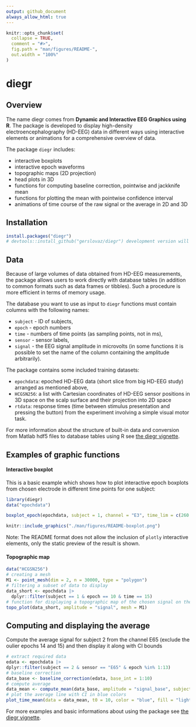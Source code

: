 ```yaml
---
output: github_document
always_allow_html: true
---
```


<!-- README.md is generated from README.Rmd. Please edit that file -->

```r
knitr::opts_chunk$set(
  collapse = TRUE,
  comment = "#>",
  fig.path = "man/figures/README-",
  out.width = "100%"
)
```

# diegr

<!-- badges: start -->

<!-- badges: end -->

## Overview

The name diegr comes from **Dynamic and Interactive EEG Graphics using R**. The package is developed to display high-density electroencephalography (HD-EEG) data in different ways using interactive elements or animations for a comprehensive overview of data.

The package `diegr` includes:

-   interactive boxplots
-   interactive epoch waveforms
-   topographic maps (2D projection)
-   head plots in 3D
-   functions for computing baseline correction, pointwise and jackknife mean
-   functions for plotting the mean with pointwise confidence interval
-   animations of time course of the raw signal or the average in 2D and 3D

## Installation

``` r
install.packages("diegr")
# devtools::install_github("gerslovaz/diegr") development version will be available later
```

## Data

Because of large volumes of data obtained from HD-EEG measurements, the package allows users to work directly with database tables (in addition to common formats such as data frames or tibbles). Such a procedure is more efficient in terms of memory usage.

The database you want to use as input to `diegr` functions must contain columns with the following names:

-   `subject` - ID of subjects,
-   `epoch` - epoch numbers
-   `time` - numbers of time points (as sampling points, not in ms),
-   `sensor` - sensor labels,
-   `signal` - the EEG signal amplitude in microvolts (in some functions it is possible to set the name of the column containing the amplitude arbitrarily).

The package contains some included training datasets:

-   `epochdata`: epoched HD-EEG data (short slice from big HD-EEG study) arranged as mentioned above,
-   `HCGSN256`: a list with Cartesian coordinates of HD-EEG sensor positions in 3D space on the scalp surface and their projection into 2D space
-   `rtdata`: response times (time between stimulus presentation and pressing the button) from the experiment involving a simple visual motor task.

For more information about the structure of built-in data and conversion from Matlab hdf5 files to database tables using R see [the diegr vignette](doc/diegr.html).

## Examples of graphic functions

#### Interactive boxplot

This is a basic example which shows how to plot interactive epoch boxplots from chosen electrode in different time points for one subject:

```r
library(diegr)
data("epochdata")
```

```r
boxplot_epoch(epochdata, subject = 1, channel = "E3", time_lim = c(260:270))
```

```r
knitr::include_graphics("./man/figures/README-boxplot.png")
```

Note: The README format does not allow the inclusion of `plotly` interactive elements, only the static preview of the result is shown.

#### Topographic map

```r
data("HCGSN256")
# creating a mesh
M1 <- point_mesh(dim = 2, n = 30000, type = "polygon")
# filtering a subset of data to display 
data_short <- epochdata |>
  dplyr::filter(subject == 1 & epoch == 10 & time == 15) 
# function for displaying a topographic map of the chosen signal on the created mesh M1
topo_plot(data_short, amplitude = "signal", mesh = M1)
```

## Computing and displaying the average

Compute the average signal for subject 2 from the channel E65 (exclude the oulier epochs 14 and 15) and then display it along with CI bounds

```r
# extract required data
edata <- epochdata |>
dplyr::filter(subject == 2 & sensor == "E65" & epoch %in% 1:13)
# baseline correction
data_base <- baseline_correction(edata, base_int = 1:10)
# compute average
data_mean <- compute_mean(data_base, amplitude = "signal_base", subject = 2, channel = "E65", type = "point")
# plot the average line with CI in blue colors
plot_time_mean(data = data_mean, t0 = 10, color = "blue", fill = "lightblue")
```


For more examples and basic informations about using the package see [the diegr vignette](doc/diegr.html).

<!-- You'll still need to render `README.Rmd` regularly, to keep `README.md` up-to-date. `devtools::build_readme()` is handy for this. -->

<!-- You can also embed plots, for example: -->

<!-- ```{r pressure, echo = FALSE} -->

<!-- plot(pressure) -->

<!-- ``` -->

<!-- In that case, don't forget to commit and push the resulting figure files, so they display on GitHub and CRAN. -->
